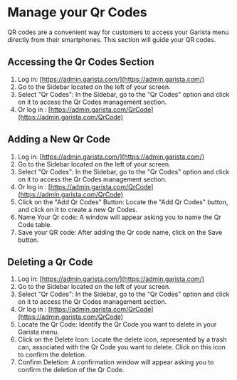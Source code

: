 # Manage your Qr Codes

QR codes are a convenient way for customers to access your Garista menu directly
from their smartphones. This section will guide your QR codes.

## Accessing the Qr Codes Section
1. Log in: [https://admin.garista.com/](https://admin.garista.com/)
2. Go to the Sidebar located on the left of your screen.
3. Select "Qr Codes": In the Sidebar, go to the "Qr Codes" option and click on it to
access the Qr Codes management section.
4. Or log in : [https://admin.garista.com/QrCode](https://admin.garista.com/QrCode)

## Adding a New Qr Code
1. Log in: [https://admin.garista.com/](https://admin.garista.com/)
2. Go to the Sidebar located on the left of your screen.
3. Select "Qr Codes": In the Sidebar, go to the "Qr Codes" option and click on it to
access the Qr Codes management section.
4. Or log in : [https://admin.garista.com/QrCode](https://admin.garista.com/QrCode)
5. Click on the "Add Qr Codes" Button: Locate the "Add Qr Codes" button, and click
on it to create a new Qr Codes.
6. Name Your Qr code: A window will appear asking you to name the Qr Code
table.
7. Save your QR code: After adding the Qr code name, click on the Save button.

## Deleting a Qr Code
1. Log in: [https://admin.garista.com/](https://admin.garista.com/)
2. Go to the Sidebar located on the left of your screen.
3. Select "Qr Codes": In the Sidebar, go to the "Qr Codes" option and click on it to
access the Qr Codes management section.
4. Or log in : [https://admin.garista.com/QrCode](https://admin.garista.com/QrCode)
5. Locate the Qr Code: Identify the Qr Code you want to delete in your Garista
menu.
6. Click on the Delete Icon: Locate the delete icon, represented by a trash can,
associated with the Qr Code you want to delete. Click on this icon to confirm the
deletion.
7. Confirm Deletion: A confirmation window will appear asking you to confirm the
deletion of the Qr Code.



